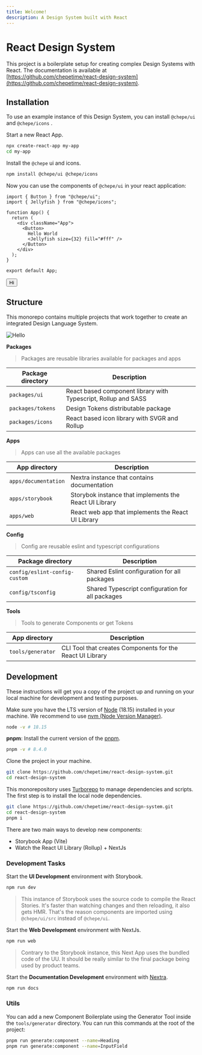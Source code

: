 ```yaml
---
title: Welcome!
description: A Design System built with React
---
```



# React Design System

This project is a boilerplate setup for creating complex Design Systems with React. The documentation is available at [https://github.com/chepetime/react-design-system](https://github.com/chepetime/react-design-system).

## Installation

To use an example instance of this Design System, you can install `@chepe/ui` and `@chepe/icons` .

Start a new React App.

```sh
npx create-react-app my-app
cd my-app
```

Install the `@chepe` ui and icons.

```sh copy
npm install @chepe/ui @chepe/icons
```

Now you can use the components of `@chepe/ui` in your react application:

```tsx filename="src/App.js" {1,2,7,8,9,10} copy
import { Button } from "@chepe/ui";
import { Jellyfish } from "@chepe/icons";

function App() {
  return (
    <div className="App">
      <Button>
        Hello World
        <Jellyfish size={32} fill="#fff" />
      </Button>
    </div>
  );
}

export default App;
```

<ComponentContainer>
  <Button>
    Hi
    <Jellyfish size={32} fill="#fff" />
  </Button>
</ComponentContainer>

## Structure

This monorepo contains multiple projects that work together to create an integrated Design Language System.

<Image src="/assets/stack.png" alt="Hello" width={700} height={1800} />

**Packages**

> Packages are reusable libraries available for packages and apps

| Package directory | Description                                                    |
| ----------------- | -------------------------------------------------------------- |
| `packages/ui`     | React based component library with Typescript, Rollup and SASS |
| `packages/tokens` | Design Tokens distributable package                            |
| `packages/icons`  | React based icon library with SVGR and Rollup                  |

**Apps**

> Apps can use all the available packages

| App directory        | Description                                            |
| -------------------- | ------------------------------------------------------ |
| `apps/documentation` | Nextra instance that contains documentation            |
| `apps/storybook`     | Storybok instance that implements the React UI Library |
| `apps/web`           | React web app that implements the React UI Library     |

**Config**

> Config are reusable eslint and typescript configurations

| Package directory             | Description                                      |
| ----------------------------- | ------------------------------------------------ |
| `config/eslint-config-custom` | Shared Eslint configuration for all packages     |
| `config/tsconfig`             | Shared Typescript configuration for all packages |

**Tools**

> Tools to generate Components or get Tokens

| App directory     | Description                                               |
| ----------------- | --------------------------------------------------------- |
| `tools/generator` | CLI Tool that creates Components for the React UI Library |

## Development

These instructions will get you a copy of the project up and running on your local machine for development and testing purposes.

Make sure you have the LTS version of [Node](https://nodejs.dev/) (18.15) installed in your machine. We recommend to use [nvm (Node Version Manager)](https://github.com/nvm-sh/nvm).

```sh
node -v # 18.15
```

**pnpm**: Install the current version of the [pnpm](https://pnpm.io/).

```sh
pnpm -v # 8.4.0
```

Clone the project in your machine.

```sh
git clone https://github.com/chepetime/react-design-system.git
cd react-design-system
```

This monorepository uses [Turborepo](https://turbo.build/) to manage dependencies and scripts. The first step is to install the local node dependencies.

```sh
git clone https://github.com/chepetime/react-design-system.git
cd react-design-system
pnpm i
```

There are two main ways to develop new components:

- Storybook App (Vite)
- Watch the React UI Library (Rollup) + NextJs

### Development Tasks

Start the **UI Development** environment with Storybook.

```sh
npm run dev
```

> This instance of Storybook uses the source code to compile the React Stories. It's faster than watching changes and then reloading, it also gets HMR. That's the reason components are imported using `@chepe/ui/src` instead of `@chepe/ui`.

Start the **Web Development** environment with NextJs.

```sh
npm run web
```

> Contrary to the Storybook instance, this Next App uses the bundled code of the UU. It should be really similar to the final package being used by product teams.

Start the **Documentation Development** environment with [Nextra](https://nextra.site/).

```sh
npm run docs
```

### Utils

You can add a new Component Boilerplate using the Generator Tool inside the `tools/generator` directory. You can run this commands at the root of the project:

```sh
pnpm run generate:component --name=Heading
pnpm run generate:component --name=InputField
```
